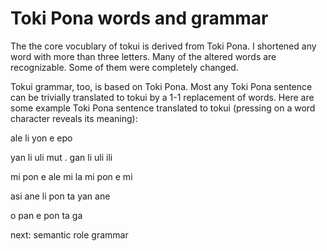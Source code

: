 
# Toki Pona words and grammar

The the core vocublary of tokui is derived from Toki Pona. I shortened any word with more than three letters. Many of the altered words are recognizable. Some of them were completely changed.

Tokui grammar, too, is based on Toki Pona. Most any Toki Pona sentence can be trivially translated to tokui by a 1-1 replacement of words. Here are some example Toki Pona sentence translated to tokui (pressing on a word character reveals its meaning):

<InfoBlockSubtitle>ale li yon e epo</InfoBlockSubtitle>

<InfoBlockSubtitle>yan li uli mut . gan li uli ili</InfoBlockSubtitle>

<InfoBlockSubtitle>mi pon e ale mi la mi pon e mi</InfoBlockSubtitle>

<InfoBlockSubtitle>asi ane li pon ta yan ane</InfoBlockSubtitle>

<InfoBlockSubtitle>o pan e pon ta ga</InfoBlockSubtitle>

<Link href="/docs/semantic-roles">next: semantic role grammar</Link>